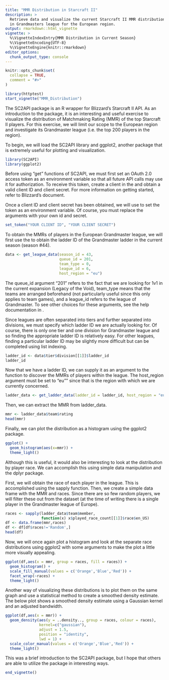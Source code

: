 ```yaml
---
title: "MMR Distribution in Starcraft II"
description: >
  Retrieve data and visualize the current Starcraft II MMR distribution
  in Grandmasters league for the European region.
output: rmarkdown::html_vignette
vignette: >
  %\VignetteIndexEntry{MMR Distribution in Current Season}
  %\VignetteEncoding{UTF-8}
  %\VignetteEngine{knitr::rmarkdown}
editor_options: 
  chunk_output_type: console
---
```


```r
knitr::opts_chunk$set(
  collapse = TRUE,
  comment = "#>"
)

library(httptest)
start_vignette("MMR_Distribution")
```

The SC2API package is an R wrapper for Blizzard's Starcraft II API. As an introduction to the package, it is an interesting and useful exercise to visualize the distribution of Matchmaking Rating (MMR) of the top Starcraft II players. For this exercise, we will limit our scope to the European region and investigate its Grandmaster league (i.e. the top 200 players in the region). 

To begin, we will load the SC2API library and ggplot2, another package that is extremely useful for plotting and visualization.  

```r
library(SC2API)
library(ggplot2)
```

Before using "get" functions of SC2API, we must first set an OAuth 2.0 access token as an environment variable so that all future API calls may use it for authorization. To receive this token, create a client in the
\href{https://develop.battle.net/}{Blizzard Developer Portal} and obtain a valid client ID and
client secret. For more information on getting started, refer to Blizzard's  \href{https://develop.battle.net/documentation/guides/getting-started}{Getting Started} document.

Once a client ID and client secret has been obtained, we will use \code{set_token} to set the token as an environment variable. Of course, you must replace the arguments with your own id and secret. 

```r
set_token("YOUR CLIENT ID", "YOUR CLIENT SECRET")
```

To obtain the MMRs of players in the European Grandmaster league, we will first use the \code{get_league_data} to  obtain the ladder ID of the Grandmaster ladder in the current season (season #44).

```r
data <- get_league_data(season_id = 43, 
                        queue_id = 201, 
                        team_type = 0, 
                        league_id = 6, 
                        host_region = "eu")
```

The queue_id argument "201" refers to the fact that we are looking for 1v1 in the current expansion (Legacy of the Void), team_type means that the teams are arranged beforehand (not particularly useful since this only applies to team games), and a league_id refers to the league of Grandmaster. To see other choices for these arguments, see the help documentation in \code{?get_League_data}.

Since leagues are often separated into tiers and further separated into divisions, we must specify which ladder ID we are actually looking for. Of course, there is only one tier and one division for Grandmaster league and so finding the appropriate ladder ID is relatively easy. For other leagues, finding a particular ladder ID may be slightly more difficult but can be completed using list indexing. 

```r
ladder_id <- data$tier$division[[1]]$ladder_id
ladder_id
```

Now that we have a ladder ID, we can supply it as an argument to the \code{get_ladder_data} function to discover the MMRs of players within the league. The host_region argument must be set to "eu"" since that is the region with which we are currently concerned. 

```r
ladder_data <- get_ladder_data(ladder_id = ladder_id, host_region = "eu")
```

Then, we can extract the MMR from ladder_data. 

```r
mmr <- ladder_data$team$rating
head(mmr)
```

Finally, we can plot the distribution as a histogram using the ggplot2 package.

```r
ggplot() +
  geom_histogram(aes(x=mmr)) +
  theme_light()
```

Although this is useful, it would also be interesting to look at the distribution by player race. We can accomplish this using simple data manipulation and the dplyr package. 

First, we will obtain the race of each player in the league. This is accomplished using the sapply function. Then, we create a simple data frame with the MMR and races. Since there are so few random players, we will filter these out from the dataset (at the time of writing there is a single player in the Grandmaster league of Europe). 
```r
races <- sapply(ladder_data$team$member, 
                function(x) x$played_race_count[[1]]$race$en_US)
df <- data.frame(mmr,races)
df <- df[df$races!='Random',]
head(df)
```

Now, we will once again plot a histogram and look at the separate race distributions using ggplot2 with some arguments to make the plot a little more visually appealing. 

```r
ggplot(df,aes(x = mmr, group = races, fill = races)) +
  geom_histogram() + 
  scale_fill_manual(values = c('Orange','Blue','Red')) +
  facet_wrap(~races) + 
  theme_light()
```

Another way of visualizing these distributions is to plot them on the same graph and use a statistical method to create a smoothed density estimate. The below plot shows a smoothed density estimate using a Gaussian kernel and an adjusted bandwidth. 

```r
ggplot(df,aes(x = mmr)) +
  geom_density(aes(y = ..density.., group = races, colour = races), 
               kernel=c("gaussian"),
               adjust = 1.5,
               position = "identity", 
               lwd = 1) +
  scale_color_manual(values = c('Orange','Blue','Red')) +
  theme_light()
```

This was a brief introduction to the SC2API package, but I hope that others are able to utilize the package in interesting ways. 

```r
end_vignette()
```

